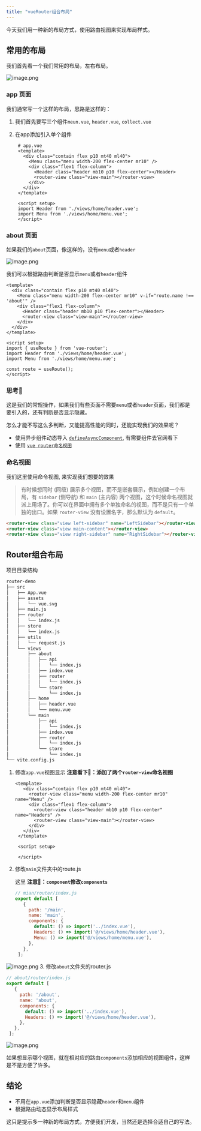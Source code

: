 ```yaml
---
title: "vueRouter组合布局"
---
```


今天我们用一种新的布局方式，使用路由视图来实现布局样式。

## 常用的布局

我们首先看一个我们常用的布局，左右布局。

![image.png](/blog/images/vueRouter/layout/left-right.png)

### app 页面

我们通常写一个这样的布局，思路是这样的：

1. 我们首先要写三个组件`meun.vue`, `header.vue`, `collect.vue`
2. 在app添加引入单个组件  

   ```vue
    # app.vue
    <template>
      <div class="contain flex p10 mt40 ml40">
        <Menu class="menu width-200 flex-center mr10" />
        <div class="flex1 flex-column">
          <Header class="header mb10 p10 flex-center"></Header>
          <router-view class="view-main"></router-view>
        </div>
      </div>
    </template>

    <script setup>
    import Header from './views/home/header.vue';
    import Menu from './views/home/menu.vue';
    </script>
   ```

### about 页面

如果我们的`about`页面，像这样的，没有`menu`或者`header`

![image.png](/blog/images/vueRouter/layout/about.png)

我们可以根据路由判断是否显示`menu`或者`header`组件

```vue
<template>
  <div class="contain flex p10 mt40 ml40">
    <Menu class="menu width-200 flex-center mr10" v-if="route.name !== 'about'" />
    <div class="flex1 flex-column">
      <Header class="header mb10 p10 flex-center"></Header>
      <router-view class="view-main"></router-view>
    </div>
  </div>
</template>

<script setup>
import { useRoute } from 'vue-router';
import Header from './views/home/header.vue';
import Menu from './views/home/menu.vue';

const route = useRoute();
</script>
```

### 思考🤔

这是我们的常规操作，如果我们有些页面不需要`menu`或者`header`页面，我们都是要引入的，还有判断是否显示隐藏。

怎么才能不写这么多判断，又能提高性能的同时，还能实现我们的效果呢？

- 使用异步组件动态导入 [`defineAsyncComponent`](https://cn.vuejs.org/guide/components/async.html#basic-usage), 有需要组件去官网看下
- 使用 [`vue router命名视图`](https://router.vuejs.org/zh/guide/essentials/named-views.html)

### 命名视图

我们这里使用命令视图, 来实现我们想要的效果

> 有时候想同时 (同级) 展示多个视图，而不是嵌套展示，例如创建一个布局，有 `sidebar` (侧导航) 和 `main` (主内容) 两个视图，这个时候命名视图就派上用场了。你可以在界面中拥有多个单独命名的视图，而不是只有一个单独的出口。如果 `router-view` 没有设置名字，那么默认为 `default`。

```html
<router-view class="view left-sidebar" name="LeftSidebar"></router-view>
<router-view class="view main-content"></router-view>
<router-view class="view right-sidebar" name="RightSidebar"></router-view>
```

## Router组合布局

项目目录结构

```md
router-demo
├── src
│   ├── App.vue
│   ├── assets
│   │   └── vue.svg
│   ├── main.js
│   ├── router
│   │   └── index.js
│   ├── store
│   │   └── index.js
│   ├── utils
│   │   └── request.js
│   └── views
│       ├── about
│       │   ├── api
│       │   │   └── index.js
│       │   ├── index.vue
│       │   ├── router
│       │   │   └── index.js
│       │   └── store
│       │       └── index.js
│       ├── home
│       │   ├── header.vue
│       │   └── menu.vue
│       └── main
│           ├── api
│           │   └── index.js
│           ├── index.vue
│           ├── router
│           │   └── index.js
│           └── store
│               └── index.js
└── vite.config.js
```

1. 修改`app.vue`视图显示
  **注意看下📢：添加了两个`router-view`命名视图**

   ```vue
   <template>
      <div class="contain flex p10 mt40 ml40">
        <router-view class="menu width-200 flex-center mr10" name="Menu" />
        <div class="flex1 flex-column">
          <router-view class="header mb10 p10 flex-center" name="Headers" />
          <router-view class="view-main"></router-view>
        </div>
      </div>
    </template>

    <script setup>

    </script>
   ```

2. 修改`main`文件夹中的route.js

   这里 **注意📢：`component`修改`components`**

   ```js
   // mian/router/index.js
   export default [
      {
        path: '/main',
        name: 'main',
        components: {
          default: () => import('../index.vue'),
          Headers: () => import('@/views/home/header.vue'),
          Menu: () => import('@/views/home/menu.vue'),
        },
      },
    ];
   ```

![image.png](/blog/images/vueRouter/layout/main.png)
3. 修改`about`文件夹的router.js

   ```js
   // about/router/index.js
   export default [
      {
        path: '/about',
        name: 'about',
        components: {
          default: () => import('../index.vue'),
          Headers: () => import('@/views/home/header.vue'),
        },
      },
    ];
   ```

![image.png](/blog/images/vueRouter/layout/layout-about.png)

如果想显示哪个视图，就在相对应的路由`components`添加相应的视图组件，这样是不是方便了许多。

## 结论

- 不用在`app.vue`添加判断是否显示隐藏`header`和`menu`组件
- 根据路由动态显示布局样式

这只是提示多一种新的布局方式，方便我们开发，当然还是选择合适自己的写法。
